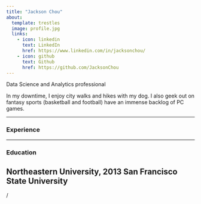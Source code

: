 ```yaml
---
title: "Jackson Chou"
about:
  template: trestles
  image: profile.jpg
  links:
    - icon: linkedin
      text: LinkedIn
      href: https://www.linkedin.com/in/jacksonchou/
    - icon: github
      text: Github
      href: https://github.com/JacksonChou
---
```


Data Science and Analytics professional

In my downtime, I enjoy city walks and hikes with my dog. I also geek out on fantasy sports (basketball and football) have an immense backlog of PC games.

------------------------------------------------------------------------

### Experience

------------------------------------------------------------------------

### Education

## Northeastern University, 2013  San Francisco State University

/

